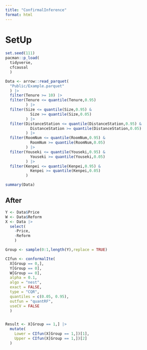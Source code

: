 ```yaml
---
title: "ConfirmalInference"
format: html
---
```


# SetUp


```r
set.seed(111)
pacman::p_load(
  tidyverse,
  cfcausal
  )

Data <- arrow::read_parquet(
  "Public/Example.parquet"
  ) |> 
  filter(Tenure >= 10) |> 
  filter(Tenure <= quantile(Tenure,0.95)
         ) |> 
  filter(Size <= quantile(Size,0.95) &
           Size >= quantile(Size,0.05)
         ) |> 
  filter(DistanceStation <= quantile(DistanceStation,0.95) &
           DistanceStation >= quantile(DistanceStation,0.05)
         ) |> 
  filter(RoomNum <= quantile(RoomNum,0.95) &
           RoomNum >= quantile(RoomNum,0.05)
         ) |> 
  filter(Youseki <= quantile(Youseki,0.95) &
           Youseki >= quantile(Youseki,0.05)
         ) |> 
  filter(Kenpei <= quantile(Kenpei,0.95) &
           Kenpei >= quantile(Kenpei,0.05)
         )

summary(Data)

```


## After

```r
Y <- Data$Price
W <- Data$Reform
X <- Data |> 
  select(
    -Price,
    -Reform
    )

Group <- sample(0:1,length(Y),replace = TRUE)

CIfun <- conformalIte(
  X[Group == 0,], 
  Y[Group == 0], 
  W[Group == 0], 
  alpha = 0.1, 
  algo = "nest", 
  exact = FALSE, 
  type = "CQR",
  quantiles = c(0.05, 0.95), 
  outfun = "quantRF", 
  useCV = FALSE
  )


Result <- X[Group == 1,] |> 
  mutate(
    Lower = CIfun(X[Group == 1,])[1],
    Upper = CIfun(X[Group == 1,])[2]
  )

```

